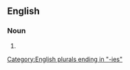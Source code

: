 ==English==

===Noun===
{{head|en|noun form}}

# {{plural of|asymmetry|lang=en}}

[[Category:English plurals ending in "-ies"]]